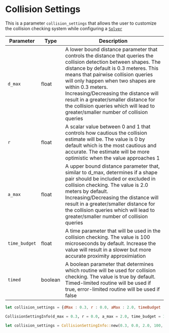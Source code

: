 # Collision Settings

This is a parameter `collision_settings` that allows the user to customize the collision checking system while configuring a [`Solver`](Solver/initialization)

|Parameter|Type|Description|
|---|---|---|
|`d_max`|float|A lower bound distance parameter that controls the distance that queries the collision detection between shapes. The distance by default is 0.3 meteres. This means that pairwise collision queries will only happen when two shapes are within 0.3 meters. Increasing/Decreasing the distance will result in a greater/smaller distance for the collision queries which will lead to greater/smaller number of collision queries|
|`r`|float|A scalar value between 0 and 1 that controls how cautious the collision estimate will be. The value is 0 by default which is the most cautious and accurate. The estimate will be more optimistic when the value approaches 1|
|`a_max`|float|A upper bound distance parameter that, similar to d_max, determines if a shape pair should be included or excluded in collision checking. The value is 2.0 meters by default. Increasing/Decreasing the distance will result in a greater/smaller distance for the collision queries which will lead to greater/smaller number of collision queries|
|`time_budget`|float|A time parameter that will be used in the collision checking. The value is 100 microseconds by default. Increase the value will result in a slower but more accurate proximity approximiation|
|`timed`|boolean|A boolean parameter that determines which routine will be used for collision checking. The value is true by default. Timed-limited routine will be used if true, error-limited routine will be used if false|


<Tabs>
  <TabItem value="js" label="Javascript">

  ```js
  let collision_settings = {dMax : 0.3, r : 0.0, aMax : 2.0, timeBudget : 100, timed : true}
  ```

  </TabItem>
  <TabItem value="py" label="Python">

  ```py
  CollisionSettingInfo(d_max = 0.3, r = 0.0, a_max = 2.0, time_budget = 100, timed = True),
  ```
   </TabItem>
   <TabItem value= "rust" label="Rust"> 

   ```rust
   let collision_settings = CollisionSettingInfo::new(0.3, 0.0, 2.0, 100, true);
   ``` 
   </TabItem>
</Tabs> 


